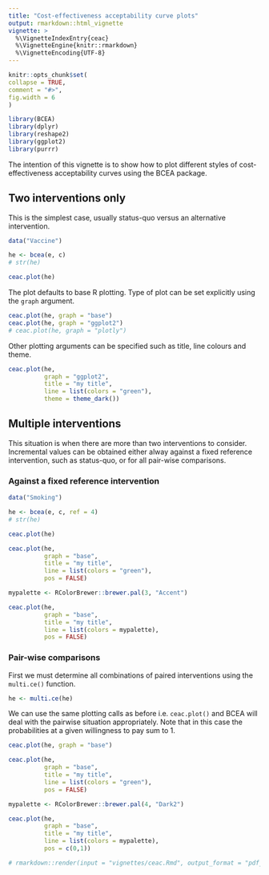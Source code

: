 ```yaml
---
title: "Cost-effectiveness acceptability curve plots"
output: rmarkdown::html_vignette
vignette: >
  %\VignetteIndexEntry{ceac}
  %\VignetteEngine{knitr::rmarkdown}
  %\VignetteEncoding{UTF-8}
---
```

  
```r
knitr::opts_chunk$set(
collapse = TRUE,
comment = "#>",
fig.width = 6
)
```

```r
library(BCEA)
library(dplyr)
library(reshape2)
library(ggplot2)
library(purrr)
```

The intention of this vignette is to show how to plot different styles of cost-effectiveness acceptability curves using the BCEA package.

## Two interventions only

This is the simplest case, usually status-quo versus an alternative intervention.

```r
data("Vaccine")

he <- bcea(e, c)
# str(he)

ceac.plot(he)
```

The plot defaults to base R plotting. Type of plot can be set explicitly using the `graph` argument.

```r
ceac.plot(he, graph = "base")
ceac.plot(he, graph = "ggplot2")
# ceac.plot(he, graph = "plotly")
```

Other plotting arguments can be specified such as title, line colours and theme.

```r
ceac.plot(he,
          graph = "ggplot2",
          title = "my title",
          line = list(colors = "green"),
          theme = theme_dark())
```


## Multiple interventions

This situation is when there are more than two interventions to consider.
Incremental values can be obtained either alway against a fixed reference intervention, such as status-quo, or for all pair-wise comparisons.

### Against a fixed reference intervention

```r
data("Smoking")

he <- bcea(e, c, ref = 4)
# str(he)

ceac.plot(he)

ceac.plot(he,
          graph = "base",
          title = "my title",
          line = list(colors = "green"),
          pos = FALSE)

mypalette <- RColorBrewer::brewer.pal(3, "Accent")

ceac.plot(he,
          graph = "base",
          title = "my title",
          line = list(colors = mypalette),
          pos = FALSE)
```

### Pair-wise comparisons

First we must determine all combinations of paired interventions using the `multi.ce()` function.

```r
he <- multi.ce(he)
```

We can use the same plotting calls as before i.e. `ceac.plot()` and BCEA will deal with the pairwise situation appropriately.
Note that in this case the probabilities at a given willingness to pay sum to 1.

```r
ceac.plot(he, graph = "base")

ceac.plot(he,
          graph = "base",
          title = "my title",
          line = list(colors = "green"),
          pos = FALSE)

mypalette <- RColorBrewer::brewer.pal(4, "Dark2")

ceac.plot(he,
          graph = "base",
          title = "my title",
          line = list(colors = mypalette),
          pos = c(0,1))
```

```r
# rmarkdown::render(input = "vignettes/ceac.Rmd", output_format = "pdf_document", output_dir = "vignettes")
```